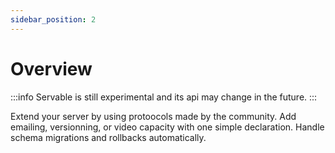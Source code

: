```yaml
---
sidebar_position: 2
---
```



# Overview

:::info
Servable is still experimental and its api may change in the future.
:::

<div className={'bg-red-200 flex p-8'}>
<SVGComponent 
Svg={require('@site/static/img/swarm.svg').default} 
className={`w-[200px]`} 
role="img" />
</div>

Extend your server by using protoocols made by the community. Add emailing, versionning, or video capacity with one simple declaration. Handle schema migrations and rollbacks automatically.
